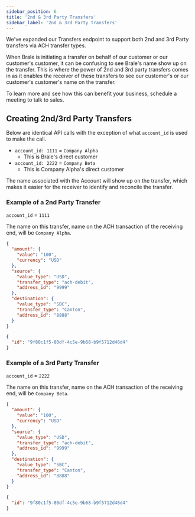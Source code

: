 ```yaml
---
sidebar_position: 6
title: '2nd & 3rd Party Transfers'
sidebar_label: '2nd & 3rd Party Transfers'
---
```


<p class="intro-subheading">
  We've expanded our Transfers endpoint to support both 2nd and 3rd Party transfers via ACH transfer
  types.
</p>

When Brale is initiating a transfer on behalf of our customer or our customer's customer, it can be confusing to see Brale's name show up on the transfer. This is where the power of 2nd and 3rd party transfers comes in as it enables the receiver of these transfers to see our customer's or our customer's customer's name on the transfer.

To learn more and see how this can benefit your business, schedule a meeting to <ExternalLink href="https://brale.xyz/contact" title="Schedule a meeting with Brale">talk to sales</ExternalLink>.

## Creating 2nd/3rd Party Transfers

<HTTPMethod method="POST" endpoint="https://api.brale.xyz/accounts/account_id/addresses/external" />

Below are identical API calls with the exception of what `account_id` is used to make the call.

- `account_id: 1111` = `Company Alpha`
  - This is Brale's direct customer
- `account_id: 2222` = `Company Beta`
  - This is Company Alpha's direct customer

The name associated with the Account will show up on the transfer, which makes it easier for the receiver to identify and reconcile the transfer.

### Example of a 2nd Party Transfer

<HTTPMethod method="POST" endpoint="https://api.brale.xyz/accounts/account_id/transfers" />

`account_id` = `1111`

The name on this transfer, name on the ACH transaction of the receiving end, will be `Company Alpha`.

```json title="Request"
{
  "amount": {
    "value": "100",
    "currency": "USD"
  },
  "source": {
    "value_type": "USD",
    "transfer_type": "ach-debit",
    "address_id": "9999"
  },
  "destination": {
    "value_type": "SBC",
    "transfer_type": "Canton",
    "address_id": "8888"
  }
}
```

```json title="Response"
{
  "id": "9f80c1f5-80df-4c5e-9b68-b9f5712d46d4"
}
```

### Example of a 3rd Party Transfer

<HTTPMethod method="POST" endpoint="https://api.brale.xyz/accounts/account_id/transfers" />

`account_id` = `2222`

The name on this transfer, name on the ACH transaction of the receiving end, will be `Company Beta`.

```json title="Request"
{
  "amount": {
    "value": "100",
    "currency": "USD"
  },
  "source": {
    "value_type": "USD",
    "transfer_type": "ach-debit",
    "address_id": "9999"
  },
  "destination": {
    "value_type": "SBC",
    "transfer_type": "Canton",
    "address_id": "8888"
  }
}
```

```json title="Response"
{
  "id": "9f80c1f5-80df-4c5e-9b68-b9f5712d46d4"
}
```
